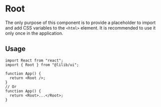 
<Meta title="Configs/Root" />

# Root

The only purpose of this component is to provide a placeholder to import and add CSS variables to the `<html>` element. It is recommended to use it only once in the application.

## Usage

```tsx
import React from "react";
import { Root } from "@lilib/ui";

function App() {
  return <Root />;
}
// Or
function App() {
  return <Root>...</Root>;
}
```
